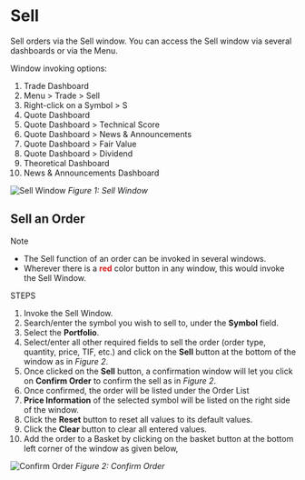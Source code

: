 # Sell

Sell orders via the Sell window. You can access the Sell window via several dashboards or via the Menu.

Window invoking options:

1. Trade Dashboard
2. Menu > Trade > Sell
3. Right-click on a Symbol > S
4. Quote Dashboard
5. Quote Dashboard > Technical Score
6. Quote Dashboard > News & Announcements
7. Quote Dashboard > Fair Value
8. Quote Dashboard > Dividend
9. Theoretical Dashboard
10. News & Announcements Dashboard

![Sell Window](/sell/sell-window.png)
_Figure 1: Sell Window_

## Sell an Order

> [!NOTE]
>
> - The Sell function of an order can be invoked in several windows.
> - Wherever there is a <font color="#DB1E1D">**red**</font> color button in any window, this would invoke the Sell Window.

STEPS

1. Invoke the Sell Window.
2. Search/enter the symbol you wish to sell to, under the **Symbol** field.
3. Select the **Portfolio**.
4. Select/enter all other required fields to sell the order (order type, quantity, price, TIF, etc.) and click on the **Sell** button at the bottom of the window as in _Figure 2_.
5. Once clicked on the **Sell** button, a confirmation window will let you click on **Confirm Order** to confirm the sell as in _Figure 2_.
6. Once confirmed, the order will be listed under the Order List
7. **Price Information** of the selected symbol will be listed on the right side of the window.
8. Click the **Reset** button to reset all values to its default values.
9. Click the **Clear** button to clear all entered values.
10. Add the order to a Basket by clicking on the basket button at the bottom left corner of the window as given below,

![Confirm Order](/sell/confirm-order.png)
_Figure 2: Confirm Order_
